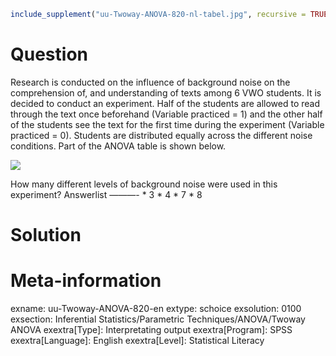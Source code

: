 ```r
include_supplement("uu-Twoway-ANOVA-820-nl-tabel.jpg", recursive = TRUE)
```

Question
========
  
Research is conducted on the influence of background noise on the comprehension of, and understanding of texts among 6 VWO students. It is decided to conduct an experiment. Half of the students are allowed to read through the text once beforehand (Variable practiced = 1) and the other half of the students see the text for the first time during the experiment (Variable practiced = 0). Students are distributed equally across the different noise conditions. Part of the ANOVA table is shown below. 

![](uu-Twoway-ANOVA-820-nl-tabel.jpg)

How many different levels of background noise were used in this experiment? 
Answerlist
----------
* 3
* 4
* 7
* 8 

Solution
========

Meta-information
================
exname: uu-Twoway-ANOVA-820-en
extype: schoice
exsolution: 0100
exsection: Inferential Statistics/Parametric Techniques/ANOVA/Twoway ANOVA
exextra[Type]: Interpretating output
exextra[Program]: SPSS
exextra[Language]: English
exextra[Level]: Statistical Literacy
